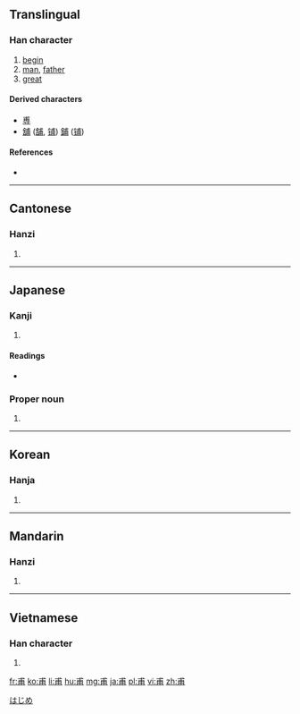 {{also|叀}}
==Translingual==

===Han character===
{{Han char|rn=101|rad=用|as=02|sn=7|four=5322<sub>7</sub>|canj=戈十月 (IJB)}}

# [[begin]]
# [[man]], [[father]]
# [[great]]

====Derived characters====
* [[尃]]
* [[舖]] ([[舗]], [[铺]]) [[鋪]] ([[铺]])

====References====
* {{Han ref|kx=0756.020|dkj=21706|dj=1166.040|hdz=10020.010|uh=752B|ud=29995|bh=A86A|bd=43114}}

----

==Cantonese==

===Hanzi===
{{yue-hanzi|jyut=[[fu2]], [[pou2]], [[pou3]]|y=fu2, pou2, pou3}}

# {{defn|lang=yue|sort=用02}}

----

==Japanese==

===Kanji===
{{ja-kanji|grade=|rs=用02}}

# {{defn|lang=ja|sort=用02}}

====Readings====
* {{ja-readings|on=[[ほ]] (ho), [[ふ]] (fu)|kun=[[はじめ]] (hajime), [[すけ]] (suke)|nanori=}}

===Proper noun===
{{ja-pos|k|proper|hira=はじめ|rom=Hajime}}

# {{given name|male|lang=ja}}

[[Category:Japanese male given names|はじめ]]

----

==Korean==

===Hanja===
{{ko-hanja|hangeul=보|eumhun=|rv=bo|mr=po|y=po}}

# {{defn|lang=ko|sort=用02}}

----

==Mandarin==

===Hanzi===
{{cmn-hanzi|pin=[[fǔ]] ([[fu3]])|wg=fu<sup>3</sup>}}

# {{defn|lang=cmn|sort=用02}}

----

==Vietnamese==

===Han character===
{{vi-hantu|[[phủ]], [[bo]], [[bô]], [[bố]]|rs=用02}}

# {{defn|lang=vi|sort=用02}}

[[fr:甫]]
[[ko:甫]]
[[li:甫]]
[[hu:甫]]
[[mg:甫]]
[[ja:甫]]
[[pl:甫]]
[[vi:甫]]
[[zh:甫]]